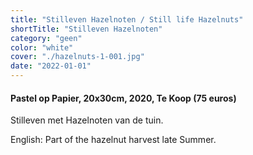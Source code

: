 ```yaml
---
title: "Stilleven Hazelnoten / Still life Hazelnuts"
shortTitle: "Stilleven Hazelnoten"
category: "geen"
color: "white"
cover: "./hazelnuts-1-001.jpg"
date: "2022-01-01"
---
```

    
#### Pastel op Papier, 20x30cm, 2020, Te Koop (75 euros)
Stilleven met Hazelnoten van de tuin.


English: Part of the hazelnut harvest late Summer.
